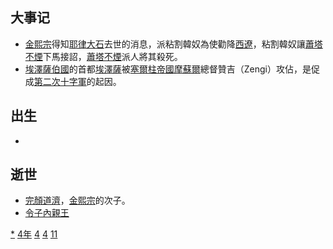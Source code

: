 {{yearTOC|1144|西夏'''[[人慶|人慶]]元年'''；金'''[[皇統|皇統]]四年'''；西辽'''[[咸清|咸清]]元年'''；南宋'''[[紹興_(南宋)|紹興]]十四年'''；大理'''[[廣運_(大理)|廣運]]七年'''；越南'''[[大定_(越南)|大定]]五年'''；日本'''[[康治|康治]]三年'''，'''[[天養|天養]]元年'''}}
== 大事记 ==
*[[金熙宗|金熙宗]]得知[[耶律大石|耶律大石]]去世的消息，派粘割韓奴為使勸降[[西遼|西遼]]，粘割韓奴讓[[蕭塔不煙|蕭塔不煙]]下馬接詔，[[蕭塔不煙|蕭塔不煙]]派人將其殺死。
*[[埃澤薩伯國|埃澤薩伯國]]的首都[[埃澤薩|埃澤薩]]被[[塞爾柱帝國|塞爾柱帝國]][[摩蘇爾|摩蘇爾]]總督贊吉（Zengi）攻佔，是促成[[第二次十字軍|第二次十字軍]]的起因。

== 出生 ==
*

== 逝世 ==
{{Wikisource year mention}}
*[[完顏道濟|完顏道濟]]，[[金熙宗|金熙宗]]的次子。
*[[令子內親王|令子內親王]]

[[Category:1144年|*]]
[[Category:1140年代|4年]]
[[Category:12世纪各年|4]]
[[Category:2千紀的子年|4]]
[[Category:甲子年|11]]